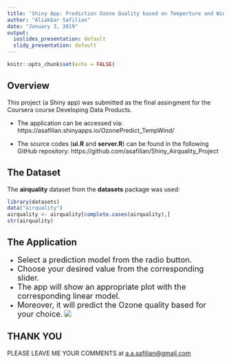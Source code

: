 ```yaml
---
title: 'Shiny App: Prediction Ozone Quality based on Temperture and Wind Speed'
author: "Aliakbar Safilian"
date: "January 3, 2019"
output:
  ioslides_presentation: default
  slidy_presentation: default
---
```


```r
knitr::opts_chunk$set(echo = FALSE)
```

## Overview
This project (a Shiny app) was submitted as the final assingment for the Coursera course Developing Data Products.


- The application can be accessed via: https://asafilian.shinyapps.io/OzonePredict_TempWind/ 

- The source codes (**ui.R** and **server.R**) can be found in the following GitHub repository: https://github.com/asafilian/Shiny_Airquality_Project 

 
## The Dataset
The **airquality** dataset from the **datasets** package was used: 
```r
library(datasets)
data("airquality")
airquality <- airquality[complete.cases(airquality),]
str(airquality)
```

## The Application
- <font size="4">Select a prediction model from the radio button. </font> 
- <font size="4">Choose your desired value from the corresponding slider.</font>  
- <font size="4">The app will show an appropriate plot with the corresponding linear model.</font>  
- <font size="4">Moreover, it will predict the Ozone quality based for your choice.</font> 
![](shiny-app.png)

## THANK YOU 

PLEASE LEAVE ME YOUR COMMENTS at <a.a.safilian@gmail.com>  